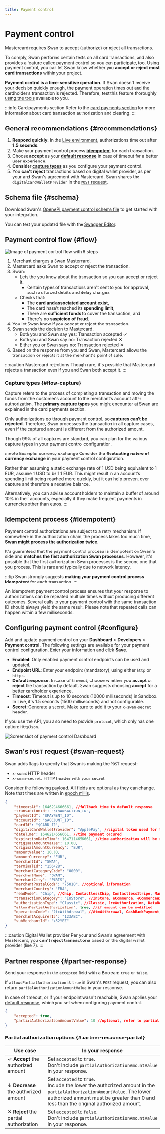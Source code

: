 ```yaml
---
title: Payment control
---
```


# Payment control

Mastercard requires Swan to accept (authorize) or reject all transactions.

To comply, Swan performs certain tests on all card transactions, and also provides a feature called payment control so you can participate, too.
Using payment control, you can let Swan know whether you **accept or reject most card transactions** within your project.

**Payment control is a time-sensitive operation**.
If Swan doesn't receive your decision quickly enough, the payment operation times out and the cardholder's transaction is rejected.
Therefore, test this feature thoroughly [using the tools](../tools/index.mdx) available to you.

:::info Card payments section
Refer to the [card payments section](../../topics/payments/cards/index.mdx) for more information about card transaction authorization and clearing.
:::

## General recommendations {#recommendations}

1. **Respond quickly**. In the [Live environment](../index.mdx#environments), authorizations time out after **1.5 seconds**.
1. Make your payment control process [**idempotent**](#idempotent) for each transaction.
1. Choose **accept** as your [**default response**](#configure) in case of timeout for a better user experience.
1. **Consider [capture types](#flow-capture)** as you configure your payment control.
1. You **can't reject** transactions based on digital wallet provider, as per your and Swan's agreement with Mastercard. Swan shares the `digitalCardWalletProvider` in the [`POST` request](#swan-request).

## Schema file {#schema}

Download Swan's [OpenAPI payment control schema file](../../assets/payment-control-openapi.yaml) to get started with your integration.

You can test your updated file with the [Swagger Editor](https://editor-next.swagger.io/).

## Payment control flow {#flow}

![Image of payment control flow with 6 steps](../../images/developers/using-api/payment-control-flow.png)

1. Merchant charges a Swan Mastercard.
1. Mastercard asks Swan to accept or reject the transaction.
1. Swan:
    - Lets the you know about the transaction so you can accept or reject it.
        - Certain types of transactions aren't sent to you for approval, such as forced debits and delay charges. 
    - Checks that:
        - The **card and associated account exist**,
        - The card hasn't reached its **spending limit**,
        - There are **sufficient funds** to cover the transaction, and
        - There's no **suspicion of fraud**.
1. You let Swan know if you accept or reject the transaction.
1. Swan sends the decision to Mastercard.
    - Both you and Swan say yes: Transaction accepted ✓
    - Both you and Swan say no: Transaction rejected ✕
    - Either you or Swan says no: Transaction rejected ✕
1. Based on the response from you and Swan, Mastercard allows the transaction or rejects it at the merchant's point of sale.

:::caution Mastercard rejections 
Though rare, it's possible that Mastercard rejects a transaction even if you and Swan both accept it.
:::

### Capture types {#flow-capture}

Capture refers to the process of completing a transaction and moving the funds from the customer's account to the merchant's account after authorization.
The [**primary capture types**](../../topics/payments/cards/index.mdx#capture-types) you might encounter at Swan are explained in the card payments section.

Only authorizations go through payment control, so **captures can't be rejected**.
Therefore, Swan processes the transaction in all capture cases, even if the captured amount is different from the authorized amount.

Though 99% of all captures are standard, you can plan for the various capture types in your payment control configuration.

:::note Example: currency exchange
Consider the **fluctuating nature of currency exchange** in your payment control configuration.

Rather than assuming a static exchange rate of 1 USD being equivalent to 1 EUR, assume 1 USD to be 1.1 EUR.
This might result in an account's spending limit being reached more quickly, but it can help prevent over capture and therefore a negative balance.

Alternatively, you can advise account holders to maintain a buffer of around 10% in their accounts, especially if they make frequent payments in currencies other than euros.
:::

## Idempotent process {#idempotent}

Payment control authorizations are subject to a retry mechanism.
If somewhere in the authorization chain, the process takes too much time, **Swan might process the authorization twice**.

It's guaranteed that the payment control process is idempotent on Swan's side and **matches the first authorization Swan processes**.
However, it's possible that the first authorization Swan processes is the second one that you process.
This is rare and typically due to network latency.

:::tip
Swan strongly suggests **making your payment control process idempotent** for each transaction.
:::

An idempotent payment control process ensures that your response to authorizations can be repeated multiple times without producing different outcomes.
Several calls to your payment control with the same transaction ID should always yield the same result.
Please note that repeated calls can happen within a few milliseconds.

## Configuring payment control {#configure}

Add and update payment control on your **Dashboard** > **Developers** > **Payment control**.
The following settings are available for your payment control configuration.
Enter your information and click **Save**.

- **Enabled**: Only enabled payment control endpoints can be used and updated.
- **Endpoint URL**: Enter your endpoint (mandatory), using either `http` or `https`.
- **Default response**: In case of timeout, choose whether you **accept** or **reject** the transaction by default. Swan suggests choosing **accept** for a better cardholder experience.
- **Timeout**: Timeout is up to 10 seconds (10000 milliseconds) in Sandbox. In Live, it's 1.5 seconds (1500 milliseconds) and not configurable.
- **Secret**: Generate a secret. Make sure to add it to your `x-swan-secret` header.

If you use the API, you also need to provide `protocol`, which only has one option: `HttpJson`.

![Screenshot of payment control Dashboard](../../images/developers/using-api/payment-control-dashboard.png)

## Swan's `POST` request {#swan-request}

Swan adds flags to specify that Swan is making the `POST` request:

- `x-swan`: HTTP header
- `x-swan-secret`: HTTP header with your secret

Consider the following payload.
All fields are optional as they can change.
Note that times are written in [epoch millis](https://www.unixtimestamp.com/).

```json title="Swan payment control request" showLineNumbers
{
    "timeoutAt": 1646214666661, //fallback time to default response
    "transactionId": "$TRANSACTION_ID",
    "paymentId": "$PAYMENT_ID",
    "accountId": "$ACCOUNT_ID",
    "cardId": "$CARD_ID",
    "digitalCardWalletProvider": "ApplePay", //digital token used for transaction; ApplePay, GooglePay, Merchant
    "dateTime": 1646214656661, //time payment occured
    "expirationDateTime": 1647114656661, //time authorization will be released if preauthorized amount is not used
    "originalAmountValue": 10.00,
    "originalAmountCurrency": "EUR",
    "amountValue": 10.00,
    "amountCurrency": "EUR",
    "merchantId": "SWAN",
    "terminalId": "156428",
    "merchantCategoryCode": "0000",
    "merchantName": "SWAN",
    "merchantCity": "PARIS",
    "merchantPostalCode": "75010", //optional information
    "merchantCountry": "FRA",
    "readMode": "Chip", //Chip, ContactlessChip, ContactlessStripe, Manual, ManualChip, ManualStripe, Other, PreSavedData, Stripe
    "transactionCategory": "InStore", //InStore, eCommerce, eCommerceWith3DS, Withdrawal, Other
    "authorizationType": "Classic", //Classic, PreAuthorization, DataRequest
    "allowsPartialAuthorization": true, //if amount can be modified
    "operationCode": "OtcWithdrawal", //AtmWithdrawal, CashBackPayment, Credit, OtcWithdrawal, Payment, Quasicash, VtsOrMdes
    "merchantAcquirerId": "123ABC",
    "subMerchantId": "452YEZ"
}
```

:::caution Digital Wallet provider
Per your and Swan's agreement with Mastercard, you **can't reject transactions** based on the digital wallet provider (line 7).
:::

## Partner response {#partner-response}

Send your response in the `accepted` field with a Boolean: `true` or `false`.

If `allowsPartialAuthorization` is `true` in Swan's `POST` request, you can also return `partialAuthorizationAmountValue` in your response.

In case of timeout, or if your endpoint wasn't reachable, Swan applies your [default response](#configure), which you set when configuring payment control.

```json title="Partner response" {7} showLineNumbers
{ 
    "accepted": true,
    "partialAuthorizationAmountValue": 10 //optional, refer to partial authorization options
}
```

### Partial authorization options {#partner-response-partial}

| Use case | In your response |
| --- | --- |
| ✓ **Accept** the authorized amount | Set `accepted` to `true`.<br />Don't include `partialAuthorizationAmountValue` in your response. |
| ↓ **Decrease** the authorized amount | Set `accepted` to `true`.<br />Include the lower the authorized amount in the `partialAuthorizationAmountValue`. The lower authorized amount must be greater than 0 and less than the original authorized amount. |
| ✕ **Reject** the partial authorization | Set `accepted` to `false`.<br />Don't include `partialAuthorizationAmountValue` in your response. |